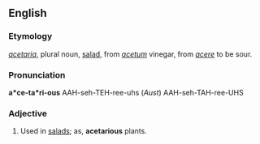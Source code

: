 ==English==

===Etymology===
{{L.}} ''[[acetaria]]'', plural noun, [[salad]], from ''[[acetum]]'' vinegar, from ''[[acere]]'' to be sour.

===Pronunciation===
'''a*ce-ta*ri-ous'''
AAH-seh-TEH-ree-uhs (''Aust'') AAH-seh-TAH-ree-UHS

===Adjective===
{{en-adj}}

# Used in [[salads]]; as, '''acetarious''' plants.